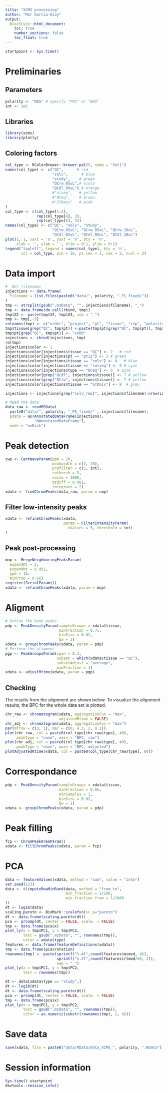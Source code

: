 ```yaml
---
title: "XCMS processing"
author: "Mar Garcia-Aloy"
output: 
  BiocStyle::html_document:
    toc: true
    number_sections: false
    toc_float: true
---
```


```r
startpoint <- Sys.time()
```


# Preliminaries

## Parameters

```r
polarity <- "NEG" # specify "POS" or "NEG"
int <- 1e5
```


## Libraries

```r
library(xcms)
library(plotly)
```

## Coloring factors

```r
col_type <- RColorBrewer::brewer.pal(5, name = "Set1")
names(col_type) <- c("QC",      # red
                     "solv",      # blue
                     "study",    # green
                     "QCrw_05uL",# viola
                     "QCdl_05uL"#,# orange
                     #"slveq",   # yellow
                     #"QCeq",    # brown
                     #"STDmix"   # pink
)
col_type <- c(col_type[1:3],
              rep(col_type[4], 3),
              rep(col_type[5], 3))
names(col_type) <- c("QC", "solv", "study", 
                     "QCrw_02uL", "QCrw_05uL", "QCrw_10uL", 
                     "QCdl_02uL", "QCdl_05uL", "QCdl_10uL")
plot(1, 1, xaxt = 'n', yaxt = 'n', bty = 'n', 
     xlab = '', ylab = '', xlim = 0:1, ylim = 0:1)
legend("topleft", legend = names(col_type), bty = 'n', 
       col = col_type, pch = 16, pt.cex = 2, cex = 2, ncol = 2)
```


# Data import

```r
#  Get filenames
injections <- data.frame(
  filename = list.files(paste0("data/", polarity, "_FS_fixed/"))
)
tmp <- strsplit(gsub(".mzData", "", injections$filename), "_")
tmp <- data.frame(do.call(rbind, tmp))
tmp$X2 <- paste(tmp$X2, tmp$X3, sep = "_")
tmp <- tmp[,-3]
colnames(tmp) <- c("order", "project", "pt", "tissue", "rep", "polarity", "mode")
tmp$tissue[grep("QC", tmp$pt)] <-paste(tmp$pt[grep("QC", tmp$pt)], tmp$tissue[grep("QC", tmp$pt)], sep = "_")
tmp$pt[grep("QC", tmp$pt)] <- "xx00"
injections <- cbind(injections, tmp)
rm(tmp)
injections$color <- 1
injections$color[injections$tissue == "QC"] <- 2   # red
injections$color[injections$pt == "pt11"] <- 3 # green
injections$color[injections$tissue == "solv"] <- 4   # blue
injections$color[injections$tissue == "solveq"] <- 5 # cyan
injections$color[injections$type == "QCeq"] <- 6  # pink
injections$color[grep("QCdl", injections$tissue)] <- 7 # yellow
injections$color[grep("QCrw", injections$tissue)] <- 7 # yellow
injections$color[injections$tissue == "STDmix"] <- 8  # grey

injections <- injections[grep("solv_rep1", injections$filename):nrow(injections),]

# Read the data
data_raw <- readMSData(
  paste0("data/", polarity, "_FS_fixed/" , injections$filename),
  pdata = as(AnnotatedDataFrame(injections),
             "NAnnotatedDataFrame"), 
  mode = "onDisk")
```


# Peak detection

```r
cwp <- CentWaveParam(ppm = 20,
                     peakwidth = c(2, 20),
                     prefilter = c(5, int),
                     snthresh = 5,
                     noise = 1000,
                     mzdiff = 0.001,
                     integrate = 2)
xdata <- findChromPeaks(data_raw, param = cwp)
```


## Filter low-intensity peaks

```r
xdata <- refineChromPeaks(xdata, 
                          param = FilterIntensityParam(
                            nValues = 5, threshold = int)
)
```


## Peak post-processing

```r
mnp <- MergeNeighboringPeaksParam(
  expandRt = 2, 
  expandMz = 0.001, 
  ppm = 10,
  minProp = 0.66)
register(SerialParam())
xdata <- refineChromPeaks(xdata, param = mnp)
```


# Aligment

```r
# Define the hook peaks
pdp <- PeakDensityParam(sampleGroups = xdata$tissue,
                        minFraction = 0.75,
                        binSize = 0.02,
                        bw = 3)
xdata <- groupChromPeaks(xdata, param = pdp)
# Perform the aligment
pgp <- PeakGroupsParam(span = 0.3,
                       subset = which(xdata$tissue == "QC"),
                       subsetAdjust = "average",
                       minFraction = 1)
xdata <- adjustRtime(xdata, param = pgp)
```


## Checking

The results from the alignment are shown below. 
To visualize the alignment results, the BPC for the whole data set is plotted.

```r
chr_raw <- chromatogram(xdata, aggregationFun = "max", 
                        adjustedRtime = FALSE)
chr_adj <- chromatogram(xdata, aggregationFun = "max")
par(mfrow = c(3, 1), mar = c(0, 4.3, 2, 0.1))
plot(chr_raw, col = paste0(col_type[chr_raw$type], 40),
     peakType = "none", main = "BPC, raw")
plot(chr_adj, col = paste0(col_type[chr_raw$type], 40),
     peakType = "none", main = "BPC, adjusted")
plotAdjustedRtime(xdata, col = paste0(col_type[chr_raw$type], 80))
```


# Correspondance

```r
pdp <- PeakDensityParam(sampleGroups = xdata$tissue,
                        minFraction = 0.66,
                        minSamples = 1,
                        binSize = 0.02,
                        bw = 1)
xdata <- groupChromPeaks(xdata, param = pdp)
```


# Peak filling

```r
fcp <- ChromPeakAreaParam()
xdata <- fillChromPeaks(xdata, param = fcp)
```


# PCA

```r
data <- featureValues(xdata, method = "sum", value = "into")
set.seed(123)
data <- t(imputeRowMinRand(data, method = "from_to",
                           min_fraction = 1/100,
                           min_fraction_from = 1/1000
))
dt <- log10(data)
scaling.pareto <- BioMark::scalefun(sc.p="pareto")
dt <- data.frame(scaling.pareto(dt))
pca <- prcomp(dt, center = FALSE, scale. = FALSE)
tmp <- data.frame(pca$x)
plot_ly(x = tmp$PC1, y = tmp$PC2,
        text = gsub(".mzData", "", rownames(tmp)),
        color = xdata$type)
features <- data.frame(featureDefinitions(xdata))
tmp <- data.frame(pca$rotation)
rownames(tmp) <- paste(sprintf("%.4f",round(features$mzmed, 4)), 
                       sprintf("%.2f",round(features$rtmed/60, 2)), 
                       sep = "_")
plot_ly(x = tmp$PC1, y = tmp$PC2,
        text = rownames(tmp))

dt <- data[xdata$type == "study",]
dt <- log10(dt)
dt <- data.frame(scaling.pareto(dt))
pca <- prcomp(dt, center = FALSE, scale. = FALSE)
tmp <- data.frame(pca$x)
plot_ly(x = tmp$PC1, y = tmp$PC2,
        text = gsub(".mzData", "", rownames(tmp)),
        color = as.numeric(substr(rownames(tmp), 2, 4)))
```

# Save data

```r
save(xdata, file = paste0("data/RData/data_XCMS_", polarity, ".RData"))
```


# Session information

```r
Sys.time()-startpoint
devtools::session_info()
```